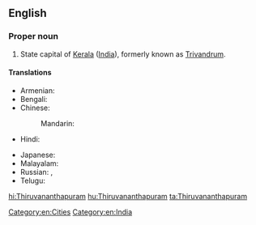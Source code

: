 ==English==
{{wikipedia}}

===Proper noun===
{{en-proper noun}}

# State capital of [[Kerala]] ([[India]]), formerly known as [[Trivandrum]].

====Translations====
{{trans-top|capital of Kerala, India}}
* Armenian: {{t-|hy|Տիրուվանանտապուրամ|tr=Tiruvanantapuram}}
* Bengali: {{t-|bn|তিরুবনন্তপুরম|sc=Beng}}
* Chinese:
*: Mandarin: {{t|cmn|特里凡得琅|tr=Tèlǐfándeláng|sc=Hani}}
* Hindi: {{t-|hi|तिरुअनन्तपुरम्|tr=tiru'anantapuram}}
{{trans-mid}}
* Japanese: {{t-|ja|ティルヴァナンタプラム|tr=Tiruvanantapuramu}}
* Malayalam: {{t+|ml|തിരുവനന്തപുരം|tr=Tiruvanŭntapuraṁ|sc=Mlym}}
* Russian: {{t-|ru|Тируванантапурам|m|tr=Tiruvanantapuram}},  {{t-|ru|Тривандрум|m|tr=Trivandrum}}
* Telugu: {{t-|te|తిరువనంతపురం}}
{{trans-bottom}}

[[Category:en:Cities]]
[[Category:en:India]]

[[hi:Thiruvananthapuram]]
[[hu:Thiruvananthapuram]]
[[ta:Thiruvananthapuram]]